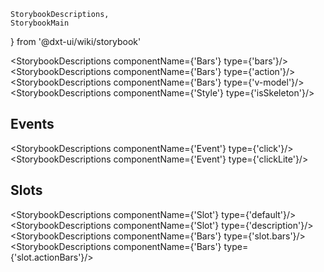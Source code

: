     StorybookDescriptions,
    StorybookMain
} from '@dxt-ui/wiki/storybook'


[//]: # (:documentation-import [!] System label / Системная метка)
[//]: # (:documentation-import [!] System label / Системная метка)

<Meta of={Bars}/>
<StorybookMain
    name={BarsWikiStorybook.getName()}
    description={BarsWikiStorybook.getDescription()}
    story={Bars.Bars}
/>

[//]: # (:documentation-body [!] System label / Системная метка)

<StorybookDescriptions componentName={'Bars'} type={'bars'}/>
<StorybookDescriptions componentName={'Bars'} type={'action'}/>
<Canvas of={Bars.BarsBasic}/>
<StorybookDescriptions componentName={'Bars'} type={'v-model'}/>
<Canvas of={Bars.BarsVModel}/>
<StorybookDescriptions componentName={'Style'} type={'isSkeleton'}/>
<Canvas of={Bars.BarsSkeleton}/>
    
[//]: # (:documentation-body [!] System label / Системная метка)

[//]: # (:documentation-events [!] System label / Системная метка)
## Events

<StorybookDescriptions componentName={'Event'} type={'click'}/>
<StorybookDescriptions componentName={'Event'} type={'clickLite'}/>
    
[//]: # (:documentation-events [!] System label / Системная метка)

[//]: # (:documentation-expose [!] System label / Системная метка)
[//]: # (:documentation-expose [!] System label / Системная метка)

[//]: # (:documentation-slots [!] System label / Системная метка)
## Slots

<StorybookDescriptions componentName={'Slot'} type={'default'}/>
<StorybookDescriptions componentName={'Slot'} type={'description'}/>
<StorybookDescriptions componentName={'Bars'} type={'slot.bars'}/>
<StorybookDescriptions componentName={'Bars'} type={'slot.actionBars'}/>
    
[//]: # (:documentation-slots [!] System label / Системная метка)

